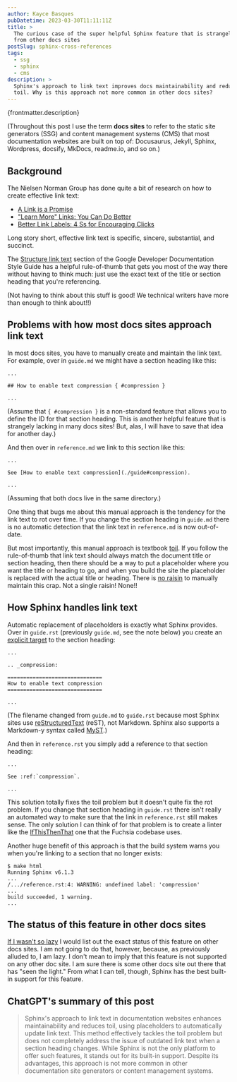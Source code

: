 ```yaml
---
author: Kayce Basques
pubDatetime: 2023-03-30T11:11:11Z
title: >
  The curious case of the super helpful Sphinx feature that is strangely lacking
  from other docs sites
postSlug: sphinx-cross-references
tags:
  - ssg
  - sphinx
  - cms
description: >
  Sphinx's approach to link text improves docs maintainability and reduces
  toil. Why is this approach not more common in other docs sites?
---
```


<p>{frontmatter.description}</p>

(Throughout this post I use the term **docs sites** to refer to the static
site generators (SSG) and content management systems (CMS) that most
documentation websites are built on top of: Docusaurus, Jekyll, Sphinx,
Wordpress, docsify, MkDocs, readme.io, and so on.)

## Background

The Nielsen Norman Group has done quite a bit of research on how to create
effective link text:

* [A Link is a Promise]
* ["Learn More" Links: You Can Do Better]
* [Better Link Labels: 4 Ss for Encouraging Clicks]

Long story short, effective link text is specific, sincere, substantial, and
succinct.

The [Structure link text] section of the Google Developer Documentation Style
Guide has a helpful rule-of-thumb that gets you most of the way there without
having to think much: just use the exact text of the title or section heading
that you're referencing.

(Not having to think about this stuff is good! We technical writers have more
than enough to think about!!)

## Problems with how most docs sites approach link text

In most docs sites, you have to manually create and maintain the link text.
For example, over in `guide.md` we might have a section heading like this:

```
...

## How to enable text compression { #compression }

...
```

(Assume that `{ #compression }` is a non-standard feature that allows you
to define the ID for that section heading. This is another helpful feature that
is strangely lacking in many docs sites! But, alas, I will have to save that
idea for another day.)

And then over in `reference.md` we link to this section like this:

```
...

See [How to enable text compression](./guide#compression).

...
```

(Assuming that both docs live in the same directory.)

One thing that bugs me about this manual approach is the tendency for the link
text to rot over time. If you change the section heading in `guide.md` there
is no automatic detection that the link text in `reference.md` is now
out-of-date.

But most importantly, this manual approach is textbook [toil]. If you follow
the rule-of-thumb that link text should always match the document title or
section heading, then there should be a way to put a placeholder where you want
the title or heading to go, and when you build the site the placeholder is replaced
with the actual title or heading. There is [no raisin] to manually maintain
this crap. Not a single raisin! None!!

## How Sphinx handles link text

Automatic replacement of placeholders is exactly what Sphinx provides. Over in
`guide.rst` (previously `guide.md`, see the note below) you create an
[explicit target] to the section heading:

```
...

.. _compression:

==============================
How to enable text compression
==============================

...
```

(The filename changed from `guide.md` to `guide.rst` because most Sphinx sites
use [reStructuredText] (reST), not Markdown. Sphinx also supports a Markdown-y
syntax called [MyST].)

And then in `reference.rst` you simply add a reference to that section heading:

```
...

See :ref:`compression`.

...
```

This solution totally fixes the toil problem but it doesn't quite fix the rot
problem. If you change that section heading in `guide.rst` there isn't really an
automated way to make sure that the link in `reference.rst` still makes sense.
The only solution I can think of for that problem is to create a linter like
the [IfThisThenThat] one that the Fuchsia codebase uses.

Another huge benefit of this approach is that the build system warns you when
you're linking to a section that no longer exists:

```
$ make html
Running Sphinx v6.1.3
...
/.../reference.rst:4: WARNING: undefined label: 'compression'
...
build succeeded, 1 warning.
...
```

## The status of this feature in other docs sites

[If I wasn't so lazy] I would list out the exact status of this feature on
other docs sites. I am not going to do that, however, because, as previously
alluded to, I am lazy. I don't mean to imply that this feature is not supported
on any other doc site. I am sure there is some other docs site out there that
has "seen the light." From what I can tell, though, Sphinx has the best built-in
support for this feature.

## ChatGPT's summary of this post

> Sphinx's approach to link text in documentation websites enhances
> maintainability and reduces toil, using placeholders to automatically update
> link text. This method effectively tackles the toil problem but does not
> completely address the issue of outdated link text when a section heading
> changes. While Sphinx is not the only platform to offer such features, it
> stands out for its built-in support. Despite its advantages, this approach is
> not more common in other documentation site generators or content management
> systems.

[explicit target]: https://docs.readthedocs.io/en/stable/guides/cross-referencing-with-sphinx.html#explicit-targets
[Sphinx]: https://www.sphinx-doc.org
[Structure link text]: https://developers.google.com/style/link-text#structure-link-text
[A Link is a Promise]: https://www.nngroup.com/articles/link-promise/
["Learn More" Links: You Can Do Better]: https://www.nngroup.com/articles/learn-more-links/
[Better Link Labels: 4 Ss for Encouraging Clicks]: https://www.nngroup.com/articles/better-link-labels/
[toil]: https://sre.google/sre-book/eliminating-toil/
[no raisin]: https://www.youtube.com/watch?v=V3ZUhWuiQ20
[MyST]: https://myst-parser.readthedocs.io/en/latest/
[reStructuredText]: https://www.sphinx-doc.org/en/master/usage/restructuredtext/index.html
[IfThisThenThat]: https://fuchsia.dev/fuchsia-src/development/source_code/presubmit_checks#ifthisthenthat
[If I wasn't so lazy]: https://www.youtube.com/watch?v=siGFs_NhcOk
